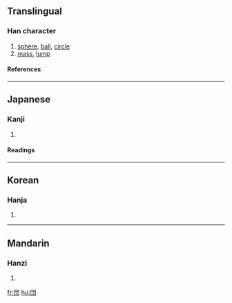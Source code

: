 {{see|團}}

==Translingual==
===Han character===
{{Han char|rn=31|rad=囗|as=03|sn=6|four=|canj=田木戈 (WDI)|ids=⿴[[囗]][[寸]]}}
# [[sphere]], [[ball]], [[circle]]
# [[mass]], [[lump]]
====References====
{{Han ref|kx=0217.061|dkj=04703|dj=0444.090|hdz=10711.081|uh=56E3|ud=22243}}
----

==Japanese==
===Kanji===
{{ja-kanji|grade=5|rs=囗03}}
# {{defn|Japanese}} 
====Readings====
{{ja-readings|on=[[だん]] (dan), [[とん]] (ton)|kun=[[まるい]] (marui), [[かたまり]] (katamari)}}
----
==Korean==
===Hanja===
{{ko-hanja|hangeul=단|rv=dan|mr=tan}}
# {{defn|Korean}}
----
==Mandarin==
===Hanzi===
{{cmn-hanzi|pin=[[tuán]] ([[tuan2]])|wg=t'uan<sup>2</sup>}}
# {{defn|Mandarin}}

[[fr:団]]
[[hu:団]]